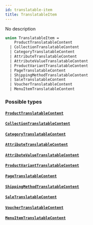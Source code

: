 ```yaml
---
id: translatable-item
title: TranslatableItem
---
```


No description

```graphql
union TranslatableItem =
    ProductTranslatableContent
  | CollectionTranslatableContent
  | CategoryTranslatableContent
  | AttributeTranslatableContent
  | AttributeValueTranslatableContent
  | ProductVariantTranslatableContent
  | PageTranslatableContent
  | ShippingMethodTranslatableContent
  | SaleTranslatableContent
  | VoucherTranslatableContent
  | MenuItemTranslatableContent
```

### Possible types

#### [`ProductTranslatableContent`](/api-reference/objects/product-translatable-content.mdx)

#### [`CollectionTranslatableContent`](/api-reference/objects/collection-translatable-content.mdx)

#### [`CategoryTranslatableContent`](/api-reference/objects/category-translatable-content.mdx)

#### [`AttributeTranslatableContent`](/api-reference/objects/attribute-translatable-content.mdx)

#### [`AttributeValueTranslatableContent`](/api-reference/objects/attribute-value-translatable-content.mdx)

#### [`ProductVariantTranslatableContent`](/api-reference/objects/product-variant-translatable-content.mdx)

#### [`PageTranslatableContent`](/api-reference/objects/page-translatable-content.mdx)

#### [`ShippingMethodTranslatableContent`](/api-reference/objects/shipping-method-translatable-content.mdx)

#### [`SaleTranslatableContent`](/api-reference/objects/sale-translatable-content.mdx)

#### [`VoucherTranslatableContent`](/api-reference/objects/voucher-translatable-content.mdx)

#### [`MenuItemTranslatableContent`](/api-reference/objects/menu-item-translatable-content.mdx)
